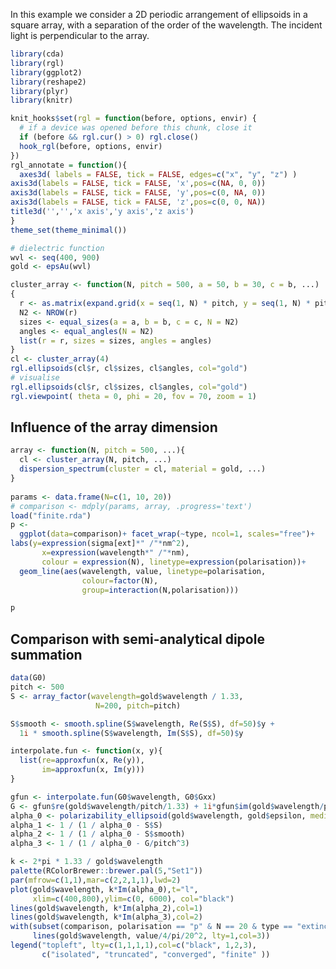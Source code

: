 In this example we consider a 2D periodic arrangement of ellipsoids in a square array, with a separation of the order of the wavelength. The incident light is perpendicular to the array.

```r
library(cda)
library(rgl)
library(ggplot2)
library(reshape2)
library(plyr)
library(knitr)
```
```r
knit_hooks$set(rgl = function(before, options, envir) {
  # if a device was opened before this chunk, close it
  if (before && rgl.cur() > 0) rgl.close()
  hook_rgl(before, options, envir)
})
rgl_annotate = function(){
  axes3d( labels = FALSE, tick = FALSE, edges=c("x", "y", "z") )
axis3d(labels = FALSE, tick = FALSE, 'x',pos=c(NA, 0, 0))
axis3d(labels = FALSE, tick = FALSE, 'y',pos=c(0, NA, 0))
axis3d(labels = FALSE, tick = FALSE, 'z',pos=c(0, 0, NA))
title3d('','','x axis','y axis','z axis')
}
theme_set(theme_minimal())
```

```r
# dielectric function
wvl <- seq(400, 900)
gold <- epsAu(wvl)

cluster_array <- function(N, pitch = 500, a = 50, b = 30, c = b, ...) 
{
  r <- as.matrix(expand.grid(x = seq(1, N) * pitch, y = seq(1, N) * pitch, z = 0))
  N2 <- NROW(r)
  sizes <- equal_sizes(a = a, b = b, c = c, N = N2)
  angles <- equal_angles(N = N2)
  list(r = r, sizes = sizes, angles = angles)
}
cl <- cluster_array(4)
rgl.ellipsoids(cl$r, cl$sizes, cl$angles, col="gold")
# visualise
rgl.ellipsoids(cl$r, cl$sizes, cl$angles, col="gold")
rgl.viewpoint( theta = 0, phi = 20, fov = 70, zoom = 1)
```

## Influence of the array dimension

```r

array <- function(N, pitch = 500, ...){
  cl <- cluster_array(N, pitch, ...)
  dispersion_spectrum(cluster = cl, material = gold, ...)
}
  
params <- data.frame(N=c(1, 10, 20))
# comparison <- mdply(params, array, .progress='text')
load("finite.rda")
p <- 
  ggplot(data=comparison)+ facet_wrap(~type, ncol=1, scales="free")+
labs(y=expression(sigma[ext]*" /"*nm^2),
       x=expression(wavelength*" /"*nm),
       colour = expression(N), linetype=expression(polarisation))+
  geom_line(aes(wavelength, value, linetype=polarisation,
                colour=factor(N),
                group=interaction(N,polarisation)))

p

```

## Comparison with semi-analytical dipole summation

```r

data(G0)
pitch <- 500
S <- array_factor(wavelength=gold$wavelength / 1.33,
                   N=200, pitch=pitch)

S$smooth <- smooth.spline(S$wavelength, Re(S$S), df=50)$y + 
  1i * smooth.spline(S$wavelength, Im(S$S), df=50)$y

interpolate.fun <- function(x, y){
  list(re=approxfun(x, Re(y)),
       im=approxfun(x, Im(y)))
}

gfun <- interpolate.fun(G0$wavelength, G0$Gxx)
G <- gfun$re(gold$wavelength/pitch/1.33) + 1i*gfun$im(gold$wavelength/pitch/1.33)
alpha_0 <- polarizability_ellipsoid(gold$wavelength, gold$epsilon, medium=1.33)[,1]
alpha_1 <- 1 / (1 / alpha_0 - S$S)
alpha_2 <- 1 / (1 / alpha_0 - S$smooth)
alpha_3 <- 1 / (1 / alpha_0 - G/pitch^3)

k <- 2*pi * 1.33 / gold$wavelength
palette(RColorBrewer::brewer.pal(5,"Set1"))
par(mfrow=c(1,1),mar=c(2,2,1,1),lwd=2)
plot(gold$wavelength, k*Im(alpha_0),t="l", 
     xlim=c(400,800),ylim=c(0, 6000), col="black")
lines(gold$wavelength, k*Im(alpha_2),col=1)
lines(gold$wavelength, k*Im(alpha_3),col=2)
with(subset(comparison, polarisation == "p" & N == 20 & type == "extinction"), 
     lines(gold$wavelength, value/4/pi/20^2, lty=1,col=3))
legend("topleft", lty=c(1,1,1,1),col=c("black", 1,2,3), 
       c("isolated", "truncated", "converged", "finite" ))

```